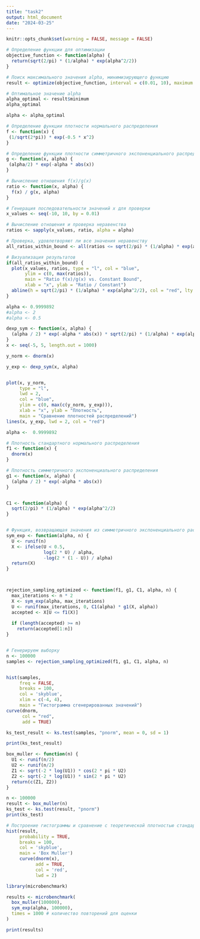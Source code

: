 ---
title: "task2"
output: html_document
date: "2024-03-25"
---

```{r setup, include=FALSE} 
knitr::opts_chunk$set(warning = FALSE, message = FALSE) 
```


```{r}
# Определение функции для оптимизации
objective_function <- function(alpha) {
  return(sqrt(2/pi) * (1/alpha) * exp(alpha^2/2))
}

# Поиск максимального значения alpha, минимизирующего функцию
result <- optimize(objective_function, interval = c(0.01, 10), maximum = FALSE)

# Оптимальное значение alpha
alpha_optimal <- result$minimum
alpha_optimal

```


```{r}
alpha <- alpha_optimal

# Определение функции плотности нормального распределения
f <- function(x) {
 (1/sqrt(2*pi)) * exp(-0.5 * x^2)
}

# Определение функции плотности симметричного экспоненциального распределения
g <- function(x, alpha) {
 (alpha/2) * exp(-alpha * abs(x))
}

# Вычисление отношения f(x)/g(x)
ratio <- function(x, alpha) {
  f(x) / g(x, alpha)
}

# Генерация последовательности значений x для проверки
x_values <- seq(-10, 10, by = 0.01)

# Вычисление отношения и проверка неравенства
ratios <- sapply(x_values, ratio, alpha = alpha)

# Проверка, удовлетворяют ли все значения неравенству
all_ratios_within_bound <- all(ratios <= sqrt(2/pi) * (1/alpha) * exp(alpha^2/2))

# Визуализация результатов
if(all_ratios_within_bound) {
  plot(x_values, ratios, type = "l", col = "blue",
       ylim = c(0, max(ratios)),
       main = "Ratio f(x)/g(x) vs. Constant Bound",
       xlab = "x", ylab = "Ratio / Constant")
  abline(h = sqrt(2/pi) * (1/alpha) * exp(alpha^2/2), col = "red", lty = 2)
}

```

```{r}
alpha <- 0.9999892
#alpha <- 2
#alpha <- 0.5

dexp_sym <- function(x, alpha) {
  (alpha / 2) * exp(-alpha * abs(x)) * sqrt(2/pi) * (1/alpha) * exp(alpha^2/2)
}
x <- seq(-5, 5, length.out = 1000)

y_norm <- dnorm(x)

y_exp <- dexp_sym(x, alpha)


plot(x, y_norm, 
     type = "l", 
     lwd = 2, 
     col = "blue", 
     ylim = c(0, max(c(y_norm, y_exp))), 
     xlab = "x", ylab = "Плотность", 
     main = "Сравнение плотностей распределений")
lines(x, y_exp, lwd = 2, col = "red")

```


```{r}
alpha <-  0.9999892

# Плотность стандартного нормального распределения
f1 <- function(x) {
  dnorm(x)
}

# Плотность симметричного экспоненциального распределения
g1 <- function(x, alpha) {
  (alpha / 2) * exp(-alpha * abs(x))
}


C1 <- function(alpha) {
  sqrt(2/pi) * (1/alpha) * exp(alpha^2/2)
} 


# Функция, возвращающая значения из симметричного экспоненциального распределения
sym_exp <- function(alpha, n) {
  U <- runif(n) 
  X <- ifelse(U < 0.5,
              log(2 * U) / alpha, 
              -log(2 * (1 - U)) / alpha) 
  return(X)
}



rejection_sampling_optimized <- function(f1, g1, C1, alpha, n) {
  max_iterations <- n * 2  
  X <- sym_exp(alpha, max_iterations)  
  U <- runif(max_iterations, 0, C1(alpha) * g1(X, alpha)) 
  accepted <- X[U <= f1(X)]
  
  if (length(accepted) >= n) 
    return(accepted[1:n])
}


# Генерируем выборку 
n <- 100000
samples <- rejection_sampling_optimized(f1, g1, C1, alpha, n)


hist(samples, 
     freq = FALSE,
     breaks = 100,
     col = 'skyblue',
     xlim = c(-4, 4), 
     main = "Гистограмма сгенерированных значений")
curve(dnorm, 
      col = "red", 
      add = TRUE)


```

```{r}
ks_test_result <- ks.test(samples, "pnorm", mean = 0, sd = 1)

print(ks_test_result)
```



```{r}
box_muller <- function(n) {
  U1 <- runif(n/2)  
  U2 <- runif(n/2)
  Z1 <- sqrt(-2 * log(U1)) * cos(2 * pi * U2)
  Z2 <- sqrt(-2 * log(U1)) * sin(2 * pi * U2)
  return(c(Z1, Z2))
}

n <- 100000
result <- box_muller(n) 
ks_test <- ks.test(result, "pnorm")
print(ks_test)


```
```{r}
# Построение гистограммы и сравнение с теоретической плотностью стандартного нормального распределения
hist(result, 
     probability = TRUE, 
     breaks = 100, 
     col = 'skyblue', 
     main = 'Box Muller')
     curve(dnorm(x), 
           add = TRUE, 
           col = 'red', 
           lwd = 2)

```

```{r}
library(microbenchmark)

results <- microbenchmark(
  box_muller(100000),
  sym_exp(alpha, 100000),
  times = 1000 # количество повторений для оценки
)

print(results)
```


